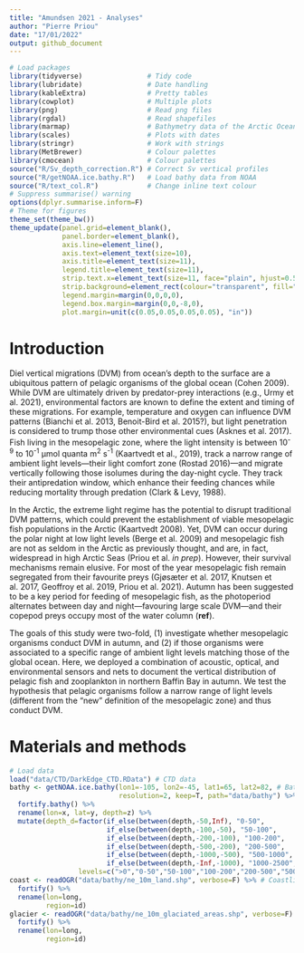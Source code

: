 ```yaml
---
title: "Amundsen 2021 - Analyses"
author: "Pierre Priou"
date: "17/01/2022"
output: github_document
---
```


```r
# Load packages
library(tidyverse)                # Tidy code
library(lubridate)                # Date handling
library(kableExtra)               # Pretty tables
library(cowplot)                  # Multiple plots
library(png)                      # Read png files
library(rgdal)                    # Read shapefiles
library(marmap)                   # Bathymetry data of the Arctic Ocean
library(scales)                   # Plots with dates
library(stringr)                  # Work with strings
library(MetBrewer)                # Colour palettes
library(cmocean)                  # Colour palettes
source("R/Sv_depth_correction.R") # Correct Sv vertical profiles
source("R/getNOAA.ice.bathy.R")   # Load bathy data from NOAA
source("R/text_col.R")            # Change inline text colour
# Suppress summarise() warning
options(dplyr.summarise.inform=F)
# Theme for figures
theme_set(theme_bw())
theme_update(panel.grid=element_blank(), 
             panel.border=element_blank(), 
             axis.line=element_line(),
             axis.text=element_text(size=10),
             axis.title=element_text(size=11),
             legend.title=element_text(size=11),
             strip.text.x=element_text(size=11, face="plain", hjust=0.5),
             strip.background=element_rect(colour="transparent", fill="transparent"),
             legend.margin=margin(0,0,0,0),
             legend.box.margin=margin(0,0,-8,0),
             plot.margin=unit(c(0.05,0.05,0.05,0.05), "in"))
```

# Introduction

Diel vertical migrations (DVM) from ocean's depth to the surface are a ubiquitous pattern of pelagic organisms of the global ocean (Cohen 2009). While DVM are ultimately driven by predator-prey interactions (e.g., Urmy et al. 2021), environmental factors are known to define the extent and timing of these migrations. For example, temperature and oxygen can influence DVM patterns (Bianchi et al. 2013, Benoit-Bird et al. 2015?), but light penetration is considered to trump those other environmental cues (Asknes et al. 2017). Fish living in the mesopelagic zone, where the light intensity is between 10^-9^ to 10^-1^ μmol quanta m^2^ s^-1^ (Kaartvedt et al., 2019), track a narrow range of ambient light levels—their light comfort zone (Rostad 2016)—and migrate vertically following those isolumes during the day-night cycle. They track their antipredation window, which enhance their feeding chances while reducing mortality through predation (Clark & Levy, 1988). 

In the Arctic, the extreme light regime has the potential to disrupt traditional DVM patterns, which could prevent the establishment of viable mesopelagic fish populations in the Arctic (Kaartvedt 2008). Yet, DVM can occur during the polar night at low light levels (Berge et al. 2009) and mesopelagic fish are not as seldom in the Arctic as previously thought, and are, in fact, widespread in high Arctic Seas (Priou et al. *in prep*). However, their survival mechanisms remain elusive. For most of the year mesopelagic fish remain segregated from their favourite preys (Gjøsæter et al. 2017, Knutsen et al. 2017, Geoffroy et al. 2019, Priou et al. 2021). Autumn has been suggested to be a key period for feeding of mesopelagic fish, as the photoperiod alternates between day and night---favouring large scale DVM---and their copepod preys occupy most of the water column (**ref**).

The goals of this study were two-fold, (1) investigate whether mesopelagic organisms conduct DVM in autumn, and (2) if those organisms were associated to a specific range of ambient light levels matching those of the global ocean. Here, we deployed a combination of acoustic, optical, and environmental sensors and nets to document the vertical distribution of pelagic fish and zooplankton in northern Baffin Bay in autumn. We test the hypothesis that pelagic organisms follow a narrow range of light levels (different from the "new" definition of the mesopelagic zone) and thus conduct DVM.

# Materials and methods

```r
# Load data
load("data/CTD/DarkEdge_CTD.RData") # CTD data
bathy <- getNOAA.ice.bathy(lon1=-105, lon2=-45, lat1=65, lat2=82, # Bathy
                           resolution=2, keep=T, path="data/bathy") %>%
  fortify.bathy() %>%
  rename(lon=x, lat=y, depth=z) %>%
  mutate(depth_d=factor(if_else(between(depth,-50,Inf), "0-50",
                        if_else(between(depth,-100,-50), "50-100",
                        if_else(between(depth,-200,-100), "100-200",
                        if_else(between(depth,-500,-200), "200-500",
                        if_else(between(depth,-1000,-500), "500-1000",
                        if_else(between(depth,-Inf,-1000), "1000-2500", ">0")))))),
                 levels=c(">0","0-50","50-100","100-200","200-500","500-1000","1000-2500")))
coast <- readOGR("data/bathy/ne_10m_land.shp", verbose=F) %>% # Coastlines
  fortify() %>%
  rename(lon=long,
         region=id)
glacier <- readOGR("data/bathy/ne_10m_glaciated_areas.shp", verbose=F) %>% # Glaciers
  fortify() %>%
  rename(lon=long,
         region=id)
```

